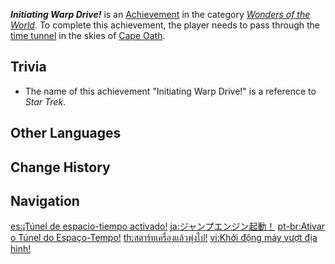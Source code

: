 {{Achievement Infobox
|id           = 81004
|order id     = 1004
|category     = Wonders of the World
|description  = Pass through the time tunnel in the skies of [[Cape Oath]].
|requirements = 
|primogems    = 5
|tracking     = 
|hidden       = 1
|topic        = 
|type         = Exploration
}}
'''''Initiating Warp Drive!''''' is an [[Achievement]] in the category ''[[Wonders of the World]]''. To complete this achievement, the player needs to pass through the [[Time Tunnel|time tunnel]] in the skies of [[Cape Oath]].

==Trivia==
*The name of this achievement "Initiating Warp Drive!" is a reference to ''Star Trek''.
<!--
==Video Guides==
{{EVT
|video1   = 
|caption1 = 
}}
-->
==Other Languages==
{{Other Languages
|en      = Initiating Warp Drive!
|zhs     = 启动跃迁引擎！
|zhs_rm  = Qǐdòng Yuèqiān Yǐnqíng!
|zht     = 曲速引擎啟動！
|zht_rm  = Qūsù Yǐnqíng Qǐdòng!
|zh_tl   = Initiating Warp Drive!
|ja      = ジャンプエンジン起動！
|ja_rm   = Janpu Enjin Kidou!
|ja_tl   = Jump Engine Activated!
|ko      = 점프 엔진 가동!
|ko_tl   = Jump Engine Activated!
|es      = ¡Túnel de espacio-tiempo activado!
|es_tl   = Space-Time Tunnel Activated!
|fr      = La traversée du temps
|fr_tl   = The Crossing of Time
|ru      = Гиперскачок!
|ru_tl   = Hyperjump!
|th      = สตาร์ทเครื่องแล้วพุ่งไป!
|th_rm   = 
|th_tl   = 
|vi      = Khởi động máy vượt địa hình!
|vi_tl   = 
|de      = Mit Lichtgeschwindigkeit voraus!
|de_tl   = With Light Speed Ahead!
|id      = Menyalakan Mesin Waktu!
|id_tl   = Starting the Time Machine!
|pt      = Ativar o Túnel do Espaço-Tempo!
|pt_tl   = 
|tr      = Zamanda Yolculuk
|tr_tl   = Traveling in Time
|it      = Tunnel spazio-temporale!
|it_tl   = 
}}

==Change History==
{{Change History|1.0}}
<!--
==References==
{{Reflist}}
-->
==Navigation==
{{Achievement Navbox|Wonders of the World|Exploration}}

[[es:¡Túnel de espacio-tiempo activado!]]
[[ja:ジャンプエンジン起動！]]
[[pt-br:Ativar o Túnel do Espaço-Tempo!]]
[[th:สตาร์ทเครื่องแล้วพุ่งไป!]]
[[vi:Khởi động máy vượt địa hình!]]